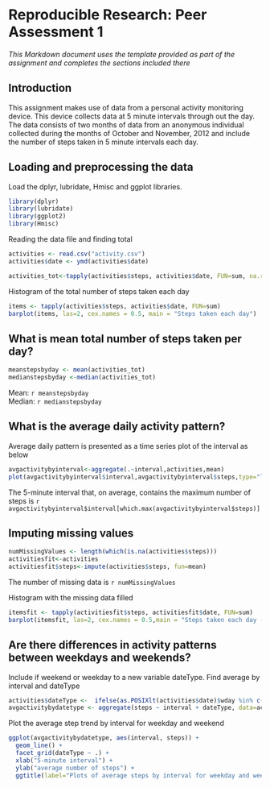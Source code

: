 Reproducible Research: Peer Assessment 1
==============================================
*This Markdown document uses the template provided as part of the assignment and completes the sections included there*

## Introduction
This assignment makes use of data from a personal activity monitoring device. This device collects data at 5 minute intervals through out the day. The data consists of two months of data from an anonymous individual collected during the months of October and November, 2012 and include the number of steps taken in 5 minute intervals each day.

## Loading and preprocessing the data
Load the dplyr, lubridate, Hmisc and ggplot libraries. 
```r
library(dplyr)
library(lubridate)
library(ggplot2)
library(Hmisc)
```
Reading the data file and finding total
``` r
activities <- read.csv("activity.csv")
activities$date <- ymd(activities$date)

activities_tot<-tapply(activities$steps, activities$date, FUN=sum, na.rm=TRUE)
```

Histogram of the total number of steps taken each day
```r
items <- tapply(activities$steps, activities$date, FUN=sum)
barplot(items, las=2, cex.names = 0.5, main = "Steps taken each day")
```

## What is mean total number of steps taken per day?
```r
meanstepsbyday <- mean(activities_tot)
medianstepsbyday <-median(activities_tot)
```

Mean: `r meanstepsbyday`  
Median: `r medianstepsbyday`


## What is the average daily activity pattern?
Average daily pattern is presented as a time series plot of the interval as below
```r
avgactivitybyinterval<-aggregate(.~interval,activities,mean)
plot(avgactivitybyinterval$interval,avgactivitybyinterval$steps,type="l",ylab = "Steps", xlab = "Day", las=2, main = "Time series plot of average steps taken")
```

The 5-minute interval that, on average, contains the maximum number of steps is `r avgactivitybyinterval$interval[which.max(avgactivitybyinterval$steps)]`

## Imputing missing values
```r
numMissingValues <- length(which(is.na(activities$steps)))
activitiesfit<-activities
activitiesfit$steps<-impute(activities$steps, fun=mean)
```

The number of missing data is `r numMissingValues`  

Histogram with the missing data filled
```r
itemsfit <- tapply(activitiesfit$steps, activitiesfit$date, FUN=sum)
barplot(itemsfit, las=2, cex.names = 0.5,main = "Steps taken each day - Missing data filled")
```


## Are there differences in activity patterns between weekdays and weekends?
Include if weekend or weekday to a new variable dateType. Find average by interval and dateType

```r
activities$dateType <-  ifelse(as.POSIXlt(activities$date)$wday %in% c(0,6), 'weekend', 'weekday')
avgactivitybydatetype <- aggregate(steps ~ interval + dateType, data=activities, mean)

```

Plot the average step trend by interval for weekday and weekend
```r
ggplot(avgactivitybydatetype, aes(interval, steps)) + 
  geom_line() + 
  facet_grid(dateType ~ .) +
  xlab("5-minute interval") + 
  ylab("average number of steps") +
  ggtitle(label="Plots of average steps by interval for weekday and weekends")
```
 
